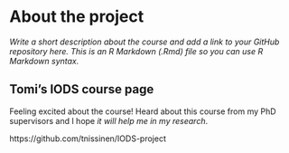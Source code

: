
# About the project

*Write a short description about the course and add a link to your GitHub repository here. This is an R Markdown (.Rmd) file so you can use R Markdown syntax.*

## Tomi's IODS course page

Feeling excited about the course! Heard about this course from my PhD supervisors and I hope *it will help me in my research*.

https://github.com/tnissinen/IODS-project